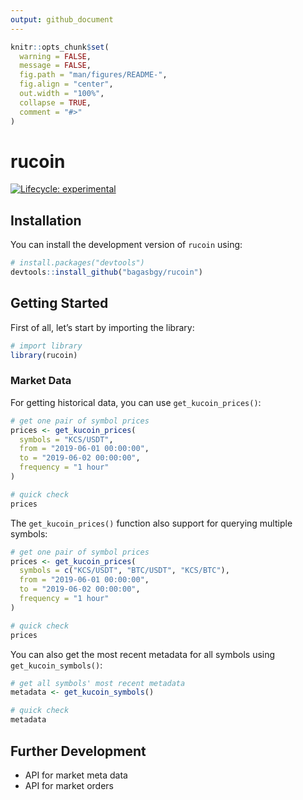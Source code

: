 ```yaml
---
output: github_document
---
```


```r
knitr::opts_chunk$set(
  warning = FALSE,
  message = FALSE,
  fig.path = "man/figures/README-",
  fig.align = "center",
  out.width = "100%",
  collapse = TRUE,
  comment = "#>"
)
```

# rucoin

<!-- badges: start -->
[![Lifecycle: experimental](https://img.shields.io/badge/lifecycle-experimental-orange.svg)](https://www.tidyverse.org/lifecycle/#experimental)
<!-- badges: end -->

## Installation

You can install the development version of `rucoin` using:

```r
# install.packages("devtools")
devtools::install_github("bagasbgy/rucoin")
```

## Getting Started

First of all, let's start by importing the library:

```r
# import library
library(rucoin)
```

### Market Data

For getting historical data, you can use `get_kucoin_prices()`:

```r
# get one pair of symbol prices
prices <- get_kucoin_prices(
  symbols = "KCS/USDT",
  from = "2019-06-01 00:00:00",
  to = "2019-06-02 00:00:00",
  frequency = "1 hour"
)

# quick check
prices
```

The `get_kucoin_prices()` function also support for querying multiple symbols:

```r
# get one pair of symbol prices
prices <- get_kucoin_prices(
  symbols = c("KCS/USDT", "BTC/USDT", "KCS/BTC"),
  from = "2019-06-01 00:00:00",
  to = "2019-06-02 00:00:00",
  frequency = "1 hour"
)

# quick check
prices
```

You can also get the most recent metadata for all symbols using `get_kucoin_symbols()`:

```r
# get all symbols' most recent metadata
metadata <- get_kucoin_symbols()

# quick check
metadata
```

## Further Development

* API for market meta data
* API for market orders
